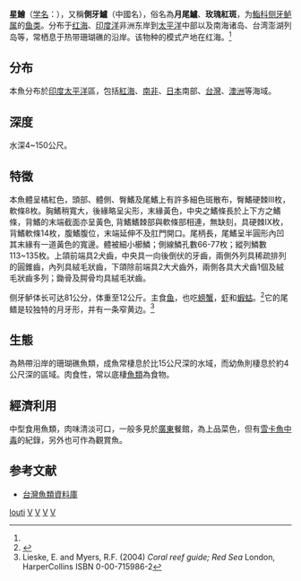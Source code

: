 {{Speciesbox 
| genus = Variola
| species = louti
| status = LC
| image = lunartail1.jpg
| status_system = IUCN3.1
| authority = [[Forsskål|Forsskål]], 1775<ref name='id7122'>{{cite web| url =http://www.bioinfo.cn/db05/BjdwSpecies.php?action=view&id=7122| title =侧牙鲈| work =《中国动物物种编目数据库》| publisher =中国科学院微生物研究所| author =中国科学院动物研究所| accessdate =2009-04-16| deadurl =yes| archiveurl =https://web.archive.org/web/20131203122335/http://www.bioinfo.cn/db05/BjdwSpecies.php?action=view| archivedate =2013-12-03}}</ref>
| synonyms = *''Serranus melanotaenia''<br /><small> Bleeker, 1857</small>''
*''Perca louti''<br /><small> Forsskål, 1775</small>''
*''Serranus punctulatus''<br /><small> Lacepède, 1801</small>''
*''Variola melanotaenia''<br /><small> Bleeker, 1857</small>''
*''Labrus punctulatus''<br /><small> Lacepède, 1801</small>''
*''Epinephelus louti''<br /><small> Forsskål, 1775</small>''
*''Serranus longipinna''<br /><small> Swainson, 1839</small>''
*''Serranus roseus''<br /><small> Valenciennes, 1828</small>''
*''Variola longipinna''<br /><small> Swainson, 1839</small>''
*''Serranus flavimarginatus''<br /><small> Rüppell, 1830</small>''
*''Serranus louti''<br /><small> Forsskål, 1775</small>''
*''Serranus phaenistomus''<br /><small> Swainson, 1839</small>''
*''Variola punctulatus''<br /><small> Lacepède, 1801</small>''
}}
'''星鱠'''（[[学名|学名]]：{{lang|la|''Variola louti''}}），又稱'''側牙鱸'''（中國名），俗名為'''月尾鱸'''、'''玫瑰紅斑'''，为[[鮨科|鮨科]][[侧牙鲈属|侧牙鲈属]]的[[鱼类|鱼类]]。分布于[[红海|红海]]、[[印度洋|印度洋]]非洲东岸到[[太平洋|太平洋]]中部以及南海诸岛、台湾澎湖列岛等，常栖息于热带珊瑚礁的沿岸。该物种的模式产地在红海。<ref name='id7122'/>

==分布==
本魚分布於[[印度|印度]][[太平洋|太平洋]]區，包括[[紅海|紅海]]、[[南非|南非]]、[[日本|日本]]南部、[[台灣|台灣]]、[[澳洲|澳洲]]等海域。

==深度==
水深4~150公尺。

==特徵==
本魚體呈橘紅色，頭部、體側、臀鰭及尾鰭上有許多細色斑散布，臀鰭硬棘III枚，軟條8枚。胸鰭稍寬大，後緣略呈尖形，末緣黃色，中央之鰭條長於上下方之鰭條，背鰭的末端截面亦呈黃色, 背鰭鰭棘部與軟條部相連，無缺刻，具硬棘IX枚，背鰭軟條14枚，腹鰭腹位，末端延伸不及肛門開口。尾柄長，尾鰭呈半圓形內凹其末緣有一道黃色的寬邊。體被細小櫛鱗；側線鱗孔數66-77枚；縱列鱗數113~135枚。上頜前端具2犬齒，中央具一向後倒伏的牙齒，兩側外列具稀疏排列的圓錐齒，內列具絨毛狀齒，下頜除前端具2大犬齒外，兩側各具大犬齒1個及絨毛狀齒多列；鋤骨及腭骨均具絨毛狀齒。

侧牙鲈体长可达81公分，体重至12公斤。主食[[鱼|鱼]]，也吃[[螃蟹|螃蟹]]，[[虾|虾]]和[[蝦蛄|蝦蛄]]。<ref name="fishbase">{{FishBase_species | genus=Variola | species=louti | year=2007 | month=5}}</ref>它的尾鳍是较独特的月牙形，并有一条窄黄边。<ref name="book2">Lieske, E. and Myers, R.F. (2004) ''Coral reef guide; Red Sea'' London, HarperCollins ISBN 0-00-715986-2</ref>

==生態==
為熱帶沿岸的珊瑚礁魚類，成魚常棲息於比15公尺深的水域，而幼魚則棲息於約4公尺深的區域。肉食性，常以底棲[[魚類|魚類]]為食物。

==經濟利用==
中型食用魚類，肉味清淡可口，一般多見於[[廣東|廣東]]餐館，為上品菜色，但有[[雪卡魚中毒|雪卡魚中毒]]的紀錄，另外也可作為觀賞魚。

==参考文献==
{{reflist}}
*[http://fishdb.sinica.edu.tw/ 台灣魚類資料庫]{{Wayback|url=http://fishdb.sinica.edu.tw/ |date=20160304193340 }}
{{Taxonbar|from=Q1882388}}

[[Category:側牙鱸屬|louti]]
[[Category:觀賞魚|V]]
[[Category:有毒魚類|V]]
[[Category:食用鱼|V]]
[[Category:1775年描述的魚類|V]]